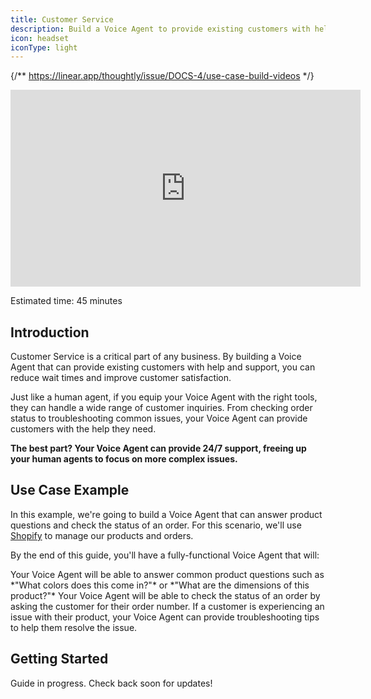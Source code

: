 ```yaml
---
title: Customer Service
description: Build a Voice Agent to provide existing customers with help and support
icon: headset
iconType: light
---
```


{/** https://linear.app/thoughtly/issue/DOCS-4/use-case-build-videos */}

<Frame caption="Building your first Voice Agent">
	<iframe width="560" height="315" src="https://www.youtube.com/embed/bQ1X7ZhRcOw?si=CDpNyv2yfWsCjQ_a" title="YouTube video player" frameborder="0" allow="accelerometer; autoplay; clipboard-write; encrypted-media; gyroscope; picture-in-picture; web-share" referrerpolicy="strict-origin-when-cross-origin" allowfullscreen style={{ borderRadius: 10 }}></iframe>
</Frame>

<Icon icon="clock" iconType="light" /> Estimated time: 45 minutes

## Introduction

Customer Service is a critical part of any business. By building a Voice Agent that can provide existing customers with help and support, you can reduce wait times and improve customer satisfaction.

Just like a human agent, if you equip your Voice Agent with the right tools, they can handle a wide range of customer inquiries. From checking order status to troubleshooting common issues, your Voice Agent can provide customers with the help they need.

**The best part? Your Voice Agent can provide 24/7 support, freeing up your human agents to focus on more complex issues.**

## Use Case Example

In this example, we're going to build a Voice Agent that can answer product questions and check the status of an order. For this scenario, we'll use [Shopify](/integrations/e-commerce/shopify) to manage our products and orders.

By the end of this guide, you'll have a fully-functional Voice Agent that will:

<Steps>
    <Step title="Answer product questions">
        Your Voice Agent will be able to answer common product questions such as *"What colors does this come in?"* or *"What are the dimensions of this product?"*
    </Step>
    <Step title="Check order status">
        Your Voice Agent will be able to check the status of an order by asking the customer for their order number.
    </Step>
    <Step title="Provide troubleshooting tips">
        If a customer is experiencing an issue with their product, your Voice Agent can provide troubleshooting tips to help them resolve the issue.
    </Step>
</Steps>

## Getting Started

<Info>Guide in progress. Check back soon for updates!</Info>
